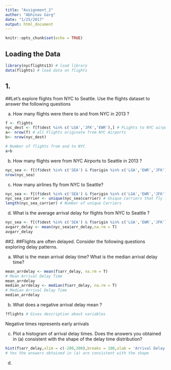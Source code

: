 ```yaml
---
title: "Assignment_2"
author: "Abhinav Garg"
date: "1/25/2017"
output: html_document
---
```


```r
knitr::opts_chunk$set(echo = TRUE)
```

## Loading the Data 
```r
library(nycflights13) # load library 
data(flights) # load data on flights 
```
## 1. 
##Let's explore flights from NYC to Seattle. Use the flights dataset to answer the following questions

a) How many flights were there to and from NYC in 2013 ? 
```r
f <- flights
nyc_dest <- f[f$dest %in% c('LGA','JFK','EWR'),] # FLights to NYC airport
a<- nrow(f) # all Flights originate from NYC Airports
b<- nrow(nyc_dest)

# Number of flights from and to NYC
a+b
```
b) How many flights were from NYC Airports to Seattle in 2013 ? 
```r
nyc_sea <- f[(f$dest %in% c('SEA') & f$origin %in% c('LGA','EWR','JFK')),] # Origin is one of NYC Airports and dest is SEA
nrow(nyc_sea)
```
c) How many airlines fly from NYC to Seattle? 
```r
nyc_sea <- f[(f$dest %in% c('SEA') & f$origin %in% c('LGA','EWR','JFK')),] # Origin is one of NYC Airports and dest is SEA
nyc_sea_carrier <- unique(nyc_sea$carrier) # Unique carriers that fly from NYC to SEA
length(nyc_sea_carrier) # Number of unique Carriers 
```
d) What is the average arrival delay for flights from NYC to Seattle ?
```r
nyc_sea <- f[(f$dest %in% c('SEA') & f$origin %in% c('LGA','EWR','JFK')),] # Origin is one of NYC Airports and dest is SEA
avgarr_delay <- mean(nyc_sea$arr_delay,na.rm = T)
avgarr_delay
```

##2. 
##Flights are often delayed. Consider the following questions exploring delay patterns.

a) What is the mean arrival delay time? What is the median arrival delay time?
```r
mean_arrdelay <- mean(f$arr_delay, na.rm = T)
# Mean Arrival Delay Time 
mean_arrdelay
median_arrdelay <- median(f$arr_delay, na.rm = T)
# Median Arrival Delay Time
median_arrdelay

```
b) What does a negative arrival delay mean ?
```r
?flights # Gives description about variables 

```
Negative times represents early arrivals 

c) Plot a histogram of arrival delay times. Does the answers you obtained in (a)
consistent with the shape of the delay time distribution?
```r
hist(f$arr_delay,xlim = c(-200,300),breaks = 100,xlab = 'Arrival Delay Time',main= 'Frequency of Arrival Delay Time')
# Yes the answers obtained in (a) are consistent with the shape 
```

d) 
